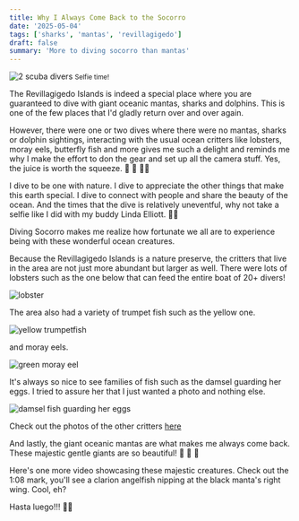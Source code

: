 ```yaml
---
title: Why I Always Come Back to the Socorro
date: '2025-05-04'
tags: ['sharks', 'mantas', 'revillagigedo']
draft: false
summary: 'More to diving socorro than mantas'
---
```


<Image
  src="/static/images/socorro-apr2025/linda-g-selfie.jpg"
  width={800}
  height={600}
  alt="2 scuba divers"
/>
<small>Selfie time!</small>

The Revillagigedo Islands is indeed a special place where you are guaranteed to dive with giant oceanic mantas, sharks and dolphins. This is one of the few places that I'd gladly return over and over again.

However, there were one or two dives where there were no mantas, sharks or dolphin sightings, interacting with the usual ocean critters like lobsters, moray eels, butterfly fish and more gives me such a delight and reminds me why I make the effort to don the gear and set up all the camera stuff. Yes, the juice is worth the squeeze. 🍊 🍋 🍋‍🟩

I dive to be one with nature. I dive to appreciate the other things that make this earth special. I dive to connect with people and share the beauty of the ocean. And the times that the dive is relatively uneventful, why not take a selfie like I did with my buddy Linda Elliott. 🤳🏽

Diving Socorro makes me realize how fortunate we all are to experience being with these wonderful ocean creatures.

Because the Revillagigedo Islands is a nature preserve, the critters that live in the area are not just more abundant but larger as well. There were lots of lobsters such as the one below that can feed the entire boat of 20+ divers!

<Image src="/static/images/socorro-apr2025/lobster.jpg" width={800} height={600} alt="lobster" />

The area also had a variety of trumpet fish such as the yellow one.

<Image
  src="/static/images/socorro-apr2025/yellow-trumpetfish.jpg"
  width={800}
  height={600}
  alt="yellow trumpetfish"
/>

and moray eels.

<Image
  src="/static/images/socorro-apr2025/green-moray-eel.jpg"
  width={800}
  height={600}
  alt="green moray eel"
/>

It's always so nice to see families of fish such as the damsel guarding her eggs. I tried to assure her that I just wanted a photo and nothing else.

<Image
  src="/static/images/socorro-apr2025/damsel-eggs.jpg"
  width={800}
  height={600}
  alt="damsel fish guarding her eggs"
/>

Check out the photos of the other critters [here](https://generosalitton.smugmug.com/Socorro-Others2025/n-PhbjvF)

And lastly, the giant oceanic mantas are what makes me always come back. These majestic gentle giants are so beautiful! 🦋 🪷 🌊

Here's one more video showcasing these majestic creatures. Check out the 1:08 mark, you'll see a clarion angelfish nipping at the black manta's right wing. Cool, eh?

<YouTube embedId="t4MYzHNCuX4?si=E6tDUHoniSMovVey" />

Hasta luego!!! 👋🏼

